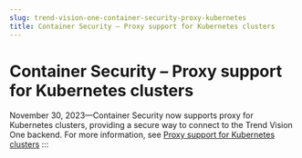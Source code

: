 ```yaml
---
slug: trend-vision-one-container-security-proxy-kubernetes
title: Container Security – Proxy support for Kubernetes clusters
---
```

# Container Security – Proxy support for Kubernetes clusters

November 30, 2023—Container Security now supports proxy for Kubernetes clusters, providing a secure way to connect to the Trend Vision One backend. For more information, see [Proxy support for Kubernetes clusters](https://docs.trendmicro.com/en-us/documentation/article/trend-vision-one-proxy-support)
:::
